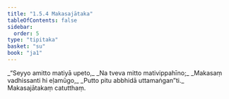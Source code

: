 ```yaml
---
title: "1.5.4 Makasajātaka"
tableOfContents: false
sidebar:
  order: 5
type: "tipitaka"
basket: "su"
book: "ja1"
---
```



<DynamicBreadcrumb />

<Division number="44" book="ja1">

<Paragraph number="96" type="verses" book="ja1">
_“Seyyo amitto matiyā upeto,_  
_Na tveva mitto mativippahīno;_  
_Makasaṃ vadhissanti hi eḷamūgo,_  
_Putto pitu abbhidā uttamaṅgan”ti._  


</Paragraph>
</Division>

<Paragraph number="97" type="center" book="ja1">
Makasajātakaṃ catutthaṃ.
</Paragraph>